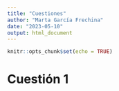 ```yaml
---
title: "Cuestiones"
author: "Marta García Frechina"
date: "2023-05-10"
output: html_document
---
```


```r
knitr::opts_chunk$set(echo = TRUE)
```

# Cuestión 1
```r

```


